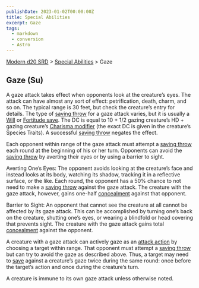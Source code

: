 ```yaml
---
publishDate: 2023-01-02T00:00:00Z
title: Special Abilities
excerpt: Gaze
tags:
  - markdown
  - conversion
  - Astro
---
```


[Modern d20 SRD](/#modernD20) > [Special Abilities](modern-d20-srd-special-abilities-index) > Gaze

## Gaze (Su)

A gaze attack takes effect when opponents look at the creature’s eyes. The
attack can have almost any sort of effect: petrification, death, charm, and so
on. The typical range is 30 feet, but check the creature’s entry for details.
The type of [saving throw](modern-d20-srd-basics-saving-throws) for a gaze
attack varies, but it is usually a [Will](modern-d20-srd-basics-saving-throws)
or [Fortitude save](modern-d20-srd-basics-saving-throws). The DC is equal to
10 + 1/2 gazing creature’s HD + gazing creature’s [Charisma modifier](modern-d20-srd-basics-ability-scores) (the exact DC is given in the
creature’s Species Traits). A successful [saving throw](modern-d20-srd-basics-saving-throws) negates the effect.

Each opponent within range of the gaze attack must attempt a [saving throw](modern-d20-srd-basics-saving-throws) each round at the beginning of his
or her turn. Opponents can avoid the [saving throw](modern-d20-srd-basics-saving-throws) by averting their eyes or by using a barrier to sight.

Averting One’s Eyes: The opponent avoids looking at the creature’s face and
instead looks at its body, watching its shadow, tracking it in a reflective
surface, or the like. Each round, the opponent has a 50% chance to not need to
make a [saving throw](modern-d20-srd-basics-saving-throws) against the gaze
attack. The creature with the gaze attack, however, gains one-half
[concealment](modern-d20-srd-combat-concealment) against that opponent.

Barrier to Sight: An opponent that cannot see the creature at all cannot be
affected by its gaze attack. This can be accomplished by turning one’s back on
the creature, shutting one’s eyes, or wearing a blindfold or head covering
that prevents sight. The creature with the gaze attack gains total
[concealment](modern-d20-srd-combat-concealment) against the opponent.

A creature with a gaze attack can actively gaze as an [attack action](modern-d20-srd-combat-attack-actions) by choosing a target within
range. That opponent must attempt a [saving throw](modern-d20-srd-basics-saving-throws) but can try to avoid the gaze as described above. Thus, a
target may need to [save](modern-d20-srd-basics-saving-throws) against a
creature’s gaze twice during the same round: once before the target’s action
and once during the creature’s turn.

A creature is immune to its own gaze attack unless otherwise noted.

